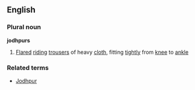 ==English==
===Plural noun===
'''jodhpurs'''
#[[Flare]]d [[riding]] [[trousers]] of heavy [[cloth]], fitting [[tight]]ly from [[knee]] to [[ankle]]
===Related terms===
*[[Jodhpur]]